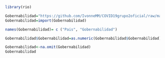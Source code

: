 ```r
library(rio)
```

```r
Gobernabilidad="https://github.com/IvonneMM/COVID19grupo2oficial/raw/master/Data_Extract_From_Worldwide_Governance_Indicators%20(2)%20(1).xls"
Gobernabilidad=import(Gobernabilidad)
```

```r
names(Gobernabilidad)= c ("Pais", "Gobernabilidad")
```

```r
Gobernabilidad$Gobernabilidad=as.numeric(Gobernabilidad$Gobernabilidad)
```

```r
Gobernabilidad<-na.omit(Gobernabilidad)
Gobernabilidad
```

